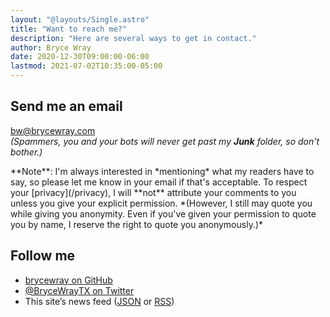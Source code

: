 ```yaml
---
layout: "@layouts/Single.astro"
title: "Want to reach me?"
description: "Here are several ways to get in contact."
author: Bryce Wray
date: 2020-12-30T09:00:00-06:00
lastmod: 2021-07-02T10:35:00-05:00
---
```



## Send me an email

bw@brycewray.com\
*(Spammers, you and your bots will never get past my **Junk** folder, so don't bother.)*

<Box cssClass="yellowBox">
**Note**: I'm always interested in *mentioning* what my readers have to say, so please let me know in your email if that's acceptable. To respect your [privacy](/privacy), I will **not** attribute your comments to you unless you give your explicit permission. *(However, I still may quote you while giving you anonymity. Even if you've given your permission to quote you by name, I reserve the right to quote you anonymously.)*
</Box>

## Follow me

- [brycewray on GitHub](https://github.com/brycewray/)
- [@BryceWrayTX on Twitter](https://twitter.com/BryceWrayTX/)
- This site’s news feed ([JSON](/index.json) or [RSS](/index.xml))
